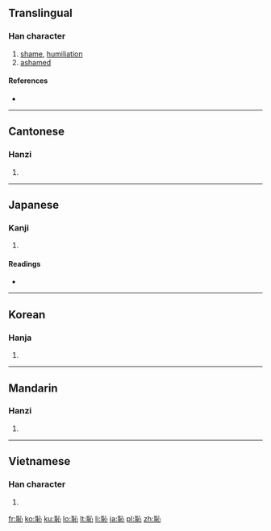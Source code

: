 {{also|耻}}
==Translingual==

===Han character===
{{Han char|rn=61|rad=心|as=06|sn=10|four=1310<sub>0</sub>|canj=尸十心 (SJP)|ids=⿰[[耳]][[心]]}}

# [[shame]], [[humiliation]]
# [[ashamed]]

====References====
* {{Han ref|kx=0385.060|dkj=10585|dj=0716.020|hdz=42290.010|uh=6065|ud=24677|bh=AEA2|bd=44706}}

----

==Cantonese==

===Hanzi===
{{yue-hanzi|jyut=|y=chi2|sim=耻}}

# {{defn|Cantonese|sort=心06}}

----

==Japanese==

===Kanji===
{{ja-kanji|grade=c|rs=心06}}

# {{defn|Japanese|sort=心06}}

====Readings====
* {{ja-readings|on=[[ち]] (chi)|kun=[[はじる]] (hajiru), [[はじ]] (haji), [[はずかしい]] (hazukashii)}}

----

==Korean==

===Hanja===
{{ko-hanja|hangeul=치|eumhun=|rv=chi|mr=ch'i|y=chi}}

# {{defn|Korean|sort=心06}}

----

==Mandarin==

===Hanzi===
{{cmn-hanzi|sim=耻|pin=[[chǐ]] ([[chi3]])|wg=ch'ih<sup>3</sup>}}

# {{defn|Mandarin|sort=心06}}

----

==Vietnamese==

===Han character===
{{vi-hantu|[[sỉ]], [[xỉ]]|rs=心06}}

# {{defn|Vietnamese|sort=心06}}

[[fr:恥]]
[[ko:恥]]
[[ku:恥]]
[[lo:恥]]
[[lt:恥]]
[[li:恥]]
[[ja:恥]]
[[pl:恥]]
[[zh:恥]]
